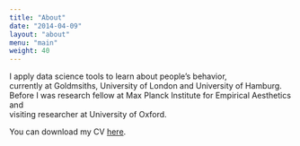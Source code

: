 ```yaml
---
title: "About"
date: "2014-04-09"
layout: "about"
menu: "main"
weight: 40
---
```


I apply data science tools to learn about people’s behavior,  
currently at Goldmsiths, University of London and University of Hamburg.  
Before I was research fellow at Max Planck Institute for Empirical Aesthetics and  
visiting researcher at University of Oxford.

You can download my CV [here](https://www.google.com).







